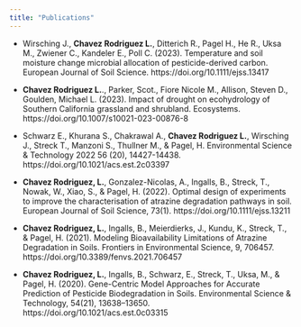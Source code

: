 ```yaml
---
title: "Publications"
---
```


- Wirsching J., **Chavez Rodriguez L.**, Ditterich R., Pagel H., He R., Uksa M., Zwiener C., Kandeler E., Poll C. (2023). Temperature and soil moisture change microbial allocation of pesticide-derived carbon. European Journal of Soil Science. https://doi.org/10.1111/ejss.13417

- **Chavez Rodriguez L.**., Parker, Scot., Fiore Nicole M., Allison, Steven D., Goulden, Michael L. (2023). Impact of drought on ecohydrology of Southern California grassland and shrubland. Ecosystems. https://doi.org/10.1007/s10021-023-00876-8

- Schwarz E., Khurana S., Chakrawal A., **Chavez Rodriguez L.**, Wirsching J., Streck T., Manzoni S., Thullner M., & Pagel, H.
Environmental Science & Technology 2022 56 (20), 14427-14438. https://doi.org/10.1021/acs.est.2c03397

- **Chavez Rodriguez, L.**, Gonzalez-Nicolas, A., Ingalls, B., Streck, T., Nowak, W., Xiao, S., & Pagel, H. (2022). Optimal design of experiments to improve the characterisation of atrazine degradation pathways in soil. European Journal of Soil Science, 73(1). https://doi.org/10.1111/ejss.13211

- **Chavez Rodriguez, L.**, Ingalls, B., Meierdierks, J., Kundu, K., Streck, T., & Pagel, H. (2021). Modeling Bioavailability Limitations of Atrazine Degradation in Soils. Frontiers in Environmental Science, 9, 706457. https://doi.org/10.3389/fenvs.2021.706457

- **Chavez Rodriguez, L.**, Ingalls, B., Schwarz, E., Streck, T., Uksa, M., & Pagel, H. (2020). Gene-Centric Model Approaches for Accurate Prediction of Pesticide Biodegradation in Soils. Environmental Science & Technology, 54(21), 13638–13650. https://doi.org/10.1021/acs.est.0c03315

